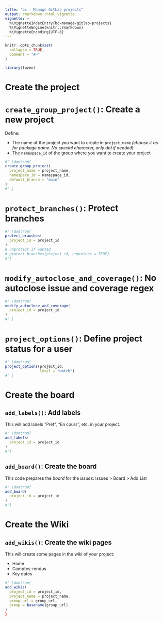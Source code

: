 ```yaml
---
title: "bc - Manage GitLab projects"
output: rmarkdown::html_vignette
vignette: >
  %\VignetteIndexEntry{bc-manage-gitlab-projects}
  %\VignetteEngine{knitr::rmarkdown}
  %\VignetteEncoding{UTF-8}
---
```


```r
knitr::opts_chunk$set(
  collapse = TRUE,
  comment = "#>"
)
```

```r
library(lozen)
```

<!-- WARNING - This vignette is generated by {fusen} from /dev/flat_manage_gitlab_projects.Rmd: do not edit by hand -->

<!--
 You need to run the 'description' chunk in the '0-dev_history.Rmd' file before continuing your code there.
-->


# Create the project

# `create_group_project()`: Create a new project

Define:

- The name of the project you want to create in `project_name` *(choose it as for package name. No special character, only dot if needed)*
- The `namespace_id` of the group where you want to create your project


  

```r
#' \dontrun{
create_group_project(
  project_name = project_name, 
  namespace_id = namespace_id, 
  default_branch = "main"
)
#' }
```

  

# `protect_branches()`: Protect branches

  

```r
#' \dontrun{
protect_branches(
  project_id = project_id
)
# unprotect if wanted
# protect_branches(project_id, unprotect = TRUE)
#'}
```

  

  

# `modify_autoclose_and_coverage()`: No autoclose issue and coverage regex

  

```r
#' \dontrun{
modify_autoclose_and_coverage(
  project_id = project_id
)
#' }
```

  

  
  

# `project_options()`: Define project status for a user

  

```r
#' \dontrun{
project_options(project_id,
                level = "watch")
#' }
```

  

  



# Create the board

## `add_labels()`: Add labels

This will add labels "Prêt", "En cours", etc. in your project.



  

```r
#' \dontrun{
add_labels(
  project_id = project_id
)
#'}
```

  

  


## `add_board()`: Create the board

This code prepares the _board_ for the _issues_: Issues > Board > Add List


  

```r
#' \dontrun{
add_board(
  project_id = project_id
)
#'}
```

  

  



# Create the Wiki

## `add_wikis()`: Create the wiki pages

This will create some pages in the wiki of your project:

- Home
- Comptes-rendus
- Key dates


  

```r
#' \dontrun{
add_wikis(
  project_id = project_id, 
  project_name = project_name, 
  group_url = group_url, 
  group = basename(group_url)
)
}
```

  

  



